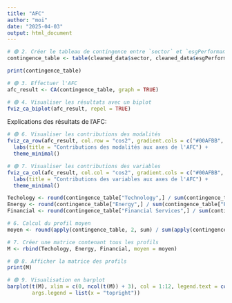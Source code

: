 ```yaml
---
title: "AFC"
author: "moi"
date: "2025-04-03"
output: html_document
---
```


```r
# 🟢 2. Créer le tableau de contingence entre `sector` et `esgPerformance`
contingence_table <- table(cleaned_data$sector, cleaned_data$esgPerformance)

print(contingence_table)

# 🟢 3. Effectuer l'AFC
afc_result <- CA(contingence_table, graph = TRUE)

# 🟢 4. Visualiser les résultats avec un biplot
fviz_ca_biplot(afc_result, repel = TRUE)

```

Explications des résultats de l'AFC:

```r
# 🟢 6. Visualiser les contributions des modalités
fviz_ca_row(afc_result, col.row = "cos2", gradient.cols = c("#00AFBB", "#E7B800", "#FC4E07"), repel = TRUE) +
  labs(title = "Contributions des modalités aux axes de l'AFC") +
  theme_minimal()

# 🟢 7. Visualiser les contributions des variables
fviz_ca_col(afc_result, col.col = "cos2", gradient.cols = c("#00AFBB", "#E7B800", "#FC4E07"), repel = TRUE) +
  labs(title = "Contributions des variables aux axes de l'AFC") +
  theme_minimal()

```
```r
Techology <- round(contingence_table["Technology",] / sum(contingence_table["Technology",]), 2)
Energy <- round(contingence_table["Energy",] / sum(contingence_table["Energy",]), 2)
Financial <- round(contingence_table["Financial Services",] / sum(contingence_table["Financial Services",]), 2)

# 6. Calcul du profil moyen
moyen <- round(apply(contingence_table, 2, sum) / sum(apply(contingence_table, 2, sum)), 2)

# 7. Créer une matrice contenant tous les profils
M <- rbind(Techology, Energy, Financial, moyen = moyen)

# 🟢 8. Afficher la matrice des profils
print(M)

# 🟢 9. Visualisation en barplot
barplot(t(M), xlim = c(0, ncol(t(M)) + 3), col = 1:12, legend.text = colnames(contingence_table),
        args.legend = list(x = "topright"))
```


